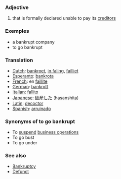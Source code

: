 === Adjective ===

#that is formally declared unable to pay its [[creditor]]s

===Exemples===
*a bankrupt company
*to go bankrupt

===Translation===
*[[Dutch]]: [[bankroet]], [[in faling]], [[failliet]]
*[[Esperanto]]: [[bankrota]]
*[[French]]: en [[faillite]]
*[[German]]: [[bankrott]]
*[[Italian]]: [[fallito]]
*[[Japanese]]: [[破産した]] (hasanshita)
*[[Latin]]: [[decoctor]]
*[[Spanish]]: [[arruinado]]

===Synonyms of to go bankrupt===

*To [[suspend]] [[business operations]]
*To go bust 
*To go under


===See also===
*[[Bankruptcy]]
*[[Defunct]]